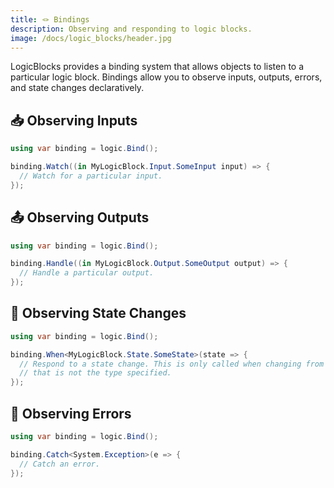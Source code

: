 ```yaml
---
title: 🪢 Bindings
description: Observing and responding to logic blocks.
image: /docs/logic_blocks/header.jpg
---
```


LogicBlocks provides a binding system that allows objects to listen to a particular logic block. Bindings allow you to observe inputs, outputs, errors, and state changes declaratively.

## 📥 Observing Inputs

```csharp
using var binding = logic.Bind();

binding.Watch((in MyLogicBlock.Input.SomeInput input) => {
  // Watch for a particular input.
});
```

## 📤 Observing Outputs

```csharp
using var binding = logic.Bind();

binding.Handle((in MyLogicBlock.Output.SomeOutput output) => {
  // Handle a particular output.
});
```

## 🔄 Observing State Changes

```csharp
using var binding = logic.Bind();

binding.When<MyLogicBlock.State.SomeState>(state => {
  // Respond to a state change. This is only called when changing from a state
  // that is not the type specified.
});
```

## 🚨 Observing Errors

```csharp
using var binding = logic.Bind();

binding.Catch<System.Exception>(e => {
  // Catch an error.
});
```
